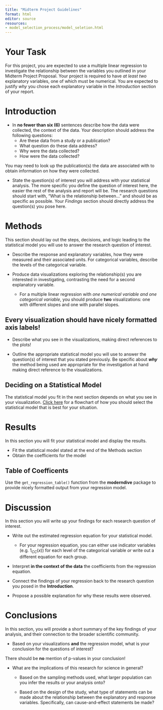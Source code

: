 ```yaml
---
title: "Midterm Project Guidelines"
format: html
editor: source
resources: 
- model_selection_process/model_seletion.html
---
```


# Your Task

For this project, you are expected to use a multiple linear regression to investigate the relationship between the variables you outlined in your Midterm Project Proposal. Your project is required to have *at least two* explanatory variables, one of which must be numerical. You are expected to justify *why* you chose each explanatory variable in the *Introduction* section of your report.

# Introduction

-   In **no fewer than six (6)**  sentences describe how the data were collected, the context of the data. Your description should address the following questions:
    * Are these data from a study or a publication?
    * What question do these data address? 
    * Why were the data collected? 
    * How were the data collected?

::: callout-tip
You may need to look up the publication(s) the data are associated with to obtain information on how they were collected.
:::

-   State the question(s) of interest you will address with your statistical analysis. The more specific you define the question of interest here, the easier the rest of the analysis and report will be. The research questions should start with, "What is the relationship between..." and should be as specific as possible. Your *Findings* section should directly address the question(s) you pose here.

# Methods

This section should lay out the steps, decisions, and logic leading to the statistical model you will use to answer the research question of interest.

-   Describe the response and explanatory variables, how they were measured and
their associated units. For categorical variables, describe the levels of the
categorical variable.

-   Produce data visualizations exploring the relationship(s) you are interested
in investigating, contrasting the need for a second explanatory variable.

    -   For a multiple linear regression with *one numerical variable and one categorical variable*, you should produce **two** visualizations: one with different slopes and one with parallel slopes.

::: callout-caution
# Every visualization should have nicely formatted axis labels!
:::

-   Describe what you see in the visualizations, making direct references to the plots!

-   Outline the appropriate statistical model you will use to answer the question(s) of interest that you stated previously. Be specific about ***why*** the method being used are appropriate for the investigation at hand making direct reference to the visualizations.

::: callout-tip
# Deciding on a Statistical Model

The statistical model you fit in the next section depends on what you see in your visualization. [Click here](../midterm-project-help/model-selection.qmd) for a flowchart of how you should select the statistical model that is best for your situation.
:::

# Results

In this section you will fit your statistical model and display the results.

-   Fit the statistical model stated at the end of the Methods section
-   Obtain the coefficients for the model

::: callout-tip
# Table of Coefficents

Use the `get_regression_table()` function from the **moderndive** package to provide nicely formatted output from your regression model.
:::

# Discussion 

In this section you will write up your findings for each research question of
interest.

-   Write out the estimated regression equation for your statistical model.

    -   For your regression equation, you can either use indicator variables 
    (e.g. $1_{CC}(x)$) for each level of the categorical variable *or* write out a
    different equation for each group.

-   Interpret **in the context of the data** the coefficients from the 
regression equation.

-   Connect the findings of your regression back to the research question you 
posed in the **Introduction**. 

-   Propose a possible explanation for why these results were observed. 

# Conclusions

In this section, you will provide a short summary of the key findings of your
analysis, and their connection to the broader scientific community. 

- Based on your visualizations **and** the regression model, what is your
conclusion for the questions of interest?

::: callout-caution
There should be **no** mention of p-values in your conclusion!
:::

<!-- Write a 3-4 sentence statement on what can be inferred from the design of the study and the results of your statistical analysis. Specifically, answer these two questions and comment on their implications: -->

- What are the implications of this research for science in general?

    * Based on the sampling methods used, what larger population can you infer
    the results or your analysis onto?

    * Based on the design of the study, what type of statements can be made
    about the relationship between the explanatory and response variables.
    Specifically, can cause-and-effect statements be made?

